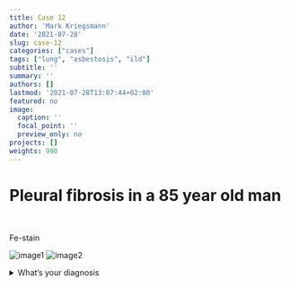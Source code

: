 ```yaml
---
title: Case 12
author: 'Mark Kriegsmann'
date: '2021-07-28'
slug: case-12
categories: ["cases"]
tags: ["lung", "asbestosis", "ild"]
subtitle: ''
summary: ''
authors: []
lastmod: '2021-07-28T13:07:44+02:00'
featured: no
image:
  caption: ''
  focal_point: ''
  preview_only: no
projects: []
weights: 990
---
```



# Pleural fibrosis in a 85 year old man
<br>

Fe-stain

![image1](/case12/10x_fe.png)
![image2](/case12/100x_fe.png)


<details close>

<summary>What's your diagnosis</summary>
<br>
Asbestosis

</details>

